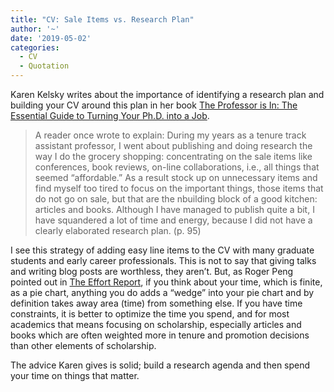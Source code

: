 ```yaml
---
title: "CV: Sale Items vs. Research Plan"
author: '~'
date: '2019-05-02'
categories:
  - CV
  - Quotation
---
```


Karen Kelsky writes about the importance of identifying a research plan and building your CV around this plan in her book [The Professor is In: The Essential Guide to Turning Your Ph.D. into a Job](https://www.amazon.com/Professor-Essential-Guide-Turning-Ph-D/dp/0553419420).

> A reader once wrote to explain: During my years as a tenure track assistant professor, I went about publishing and doing research the way I do the grocery shopping: concentrating on the sale items like conferences, book reviews, on-line collaborations, i.e., all things that seemed "affordable." As a result stock up on unnecessary items and find myself too tired to focus on the important things, those items that do not go on sale, but that are the nbuilding block of a good kitchen: articles and books. Although I have managed to publish quite a bit, I have squandered a lot of time and energy, because I did not have a clearly elaborated research plan. (p. 95)

I see this strategy of adding easy line items to the CV with many graduate students and early career professionals. This is not to say that giving talks and writing blog posts are worthless, they aren't. But, as Roger Peng pointed out in [The Effort Report](https://effortreport.libsyn.com/), if you think about your time, which is finite, as a pie chart, anything you do adds a "wedge" into your pie chart and by definition takes away area (time) from something else. If you have time constraints, it is better to optimize the time you spend, and for most academics that means focusing on scholarship, especially articles and books which are often weighted more in tenure and promotion decisions than other elements of scholarship. 

The advice Karen gives is solid; build a research agenda and then spend your time on things that matter. 



<br /><br />
